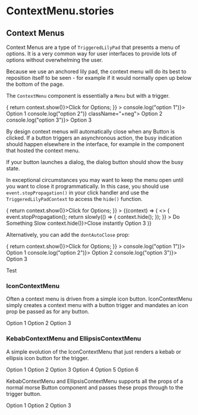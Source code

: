 # ContextMenu.stories


## Context Menus

Context Menus are a type of `TriggeredLilyPad` that presents a menu of options. It is a very common way for user interfaces to provide lots of options without overwhelming the user.

Because we use an anchored lily pad, the context menu will do its best to reposition itself to be seen - for example if it would normally open up below the bottom of the page.

The `ContextMenu` component is essentially a `Menu` but with a trigger.

{ return context.show()}>Click for Options; \}} > console.log("option 1")}> Option 1  console.log("option 2")} className="+neg"> Option 2  console.log("option 3")}> Option 3

By design context menus will automatically close when any Button is clicked. If a button triggers an asynchronous action, the busy indication should happen elsewhere in the interface, for example in the component that hosted the context menu.

If your button launches a dialog, the dialog button should show the busy state.

In exceptional circumstances you may want to keep the menu open until you want to close it programmatically. In this case, you should use `event.stopPropagation()` in your click handler and use the `TriggeredLilyPadContext` to access the `hide()` function.

{ return context.show()}>Click for Options; \}} > {(context) => ( <> { event.stopPropagation(); return slowly(() => { context.hide(); }); \}} > Do Something Slow  context.hide()}>Close instantly Option 3 )}

Alternatively, you can add the `dontAutoClose` prop:

{ return context.show()}>Click for Options; \}} > console.log("option 1")}> Option 1  console.log("option 2")}> Option 2  console.log("option 3")}> Option 3

Test

### IconContextMenu

Often a context menu is driven from a simple icon button. IconContextMenu simply creates a context menu with a button trigger and mandates an icon prop be passed as for any button.

Option 1 Option 2 Option 3

### KebabContextMenu and EllipsisContextMenu

A simple evolution of the IconContextMenu that just renders a kebab or ellipsis icon button for the trigger.

Option 1 Option 2 Option 3 Option 4 Option 5 Option 6

KebabContextMenu and EllipsisContextMenu supports all the props of a normal morse Button component and passes these props through to the trigger button.

Option 1 Option 2 Option 3
